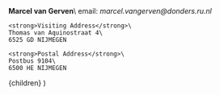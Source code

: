 
<Stack spacing={3}>
    <strong>Marcel van Gerven</strong>\
    email: <em>marcel.vangerven@donders.ru.nl</em>

    <strong>Visiting Address</strong>\
    Thomas van Aquinostraat 4\
    6525 GD NIJMEGEN

    <strong>Postal Address</strong>\
    Postbus 9104\
    6500 HE NIJMEGEN
</Stack>




  <LayoutPostWrapper opaque unwrapped pageIdx={7} title="Contact">
    {children}
  </LayoutPostWrapper>
)